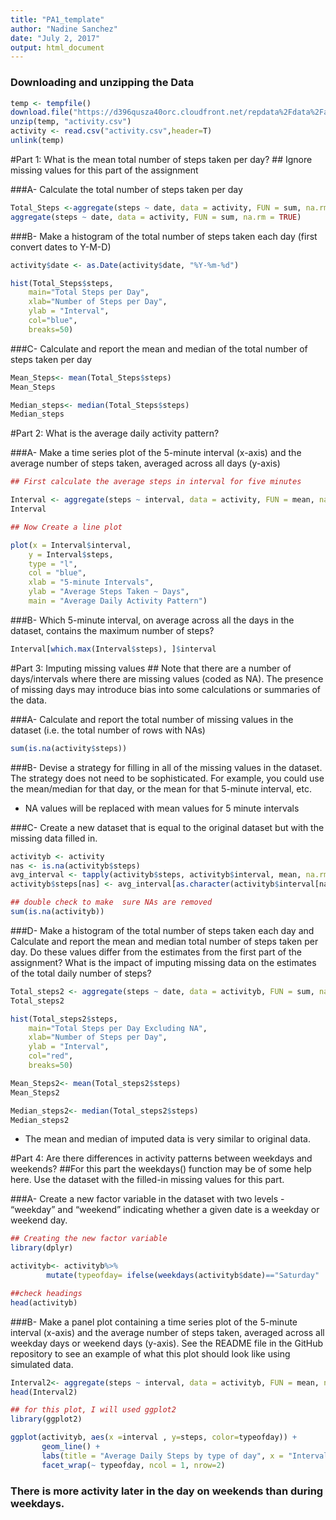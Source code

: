 ---
title: "PA1_template"
author: "Nadine Sanchez"
date: "July 2, 2017"
output: html_document
---

### Downloading and unzipping the Data

```{r}
temp <- tempfile()
download.file("https://d396qusza40orc.cloudfront.net/repdata%2Fdata%2Factivity.zip", temp, mode="wb")
unzip(temp, "activity.csv")
activity <- read.csv("activity.csv",header=T)
unlink(temp)
```
#Part 1: What is the mean total number of steps taken per day?
## Ignore missing values for this part of the assignment

###A- Calculate the total number of steps taken per day

```{r}
Total_Steps <-aggregate(steps ~ date, data = activity, FUN = sum, na.rm = TRUE)
aggregate(steps ~ date, data = activity, FUN = sum, na.rm = TRUE)
```

###B- Make a histogram of the total number of steps taken each day (first convert dates to Y-M-D)

```{r}

activity$date <- as.Date(activity$date, "%Y-%m-%d")

hist(Total_Steps$steps, 
    main="Total Steps per Day", 
    xlab="Number of Steps per Day", 
    ylab = "Interval",
    col="blue",
    breaks=50)

```
###C- Calculate and report the mean and median of the total number of steps taken per day

```{r}
Mean_Steps<- mean(Total_Steps$steps)
Mean_Steps
```

```{r}
Median_steps<- median(Total_Steps$steps)
Median_steps
```


#Part 2: What is the average daily activity pattern?

###A- Make a time series plot of the 5-minute interval (x-axis) and the average number of steps taken, averaged across all days (y-axis)

```{r}
## First calculate the average steps in interval for five minutes

Interval <- aggregate(steps ~ interval, data = activity, FUN = mean, na.rm = TRUE)
Interval
```

```{r}
## Now Create a line plot

plot(x = Interval$interval, 
    y = Interval$steps, 
    type = "l", 
    col = "blue",
    xlab = "5-minute Intervals",
    ylab = "Average Steps Taken ~ Days",
    main = "Average Daily Activity Pattern")
```

###B- Which 5-minute interval, on average across all the days in the dataset, contains the maximum number of steps?

```{r}
Interval[which.max(Interval$steps), ]$interval
```

#Part 3: Imputing missing values
## Note that there are a number of days/intervals where there are missing values (coded as NA). The presence of missing days may introduce bias into some calculations or summaries of the data.

###A- Calculate and report the total number of missing values in the dataset (i.e. the total number of rows with NAs)

```{r}
sum(is.na(activity$steps))
```

###B- Devise a strategy for filling in all of the missing values in the dataset. The strategy does not need to be sophisticated. For example, you could use the mean/median for that day, or the mean for that 5-minute interval, etc.

- NA values will be replaced with mean values for 5 minute intervals

###C- Create a new dataset that is equal to the original dataset but with the missing data filled in.

```{r}
activityb <- activity
nas <- is.na(activityb$steps)
avg_interval <- tapply(activityb$steps, activityb$interval, mean, na.rm=TRUE, simplify = TRUE)
activityb$steps[nas] <- avg_interval[as.character(activityb$interval[nas])]

## double check to make  sure NAs are removed
sum(is.na(activityb))
```

###D- Make a histogram of the total number of steps taken each day and Calculate and report the mean and median total number of steps taken per day. Do these values differ from the estimates from the first part of the assignment? What is the impact of imputing missing data on the estimates of the total daily number of steps?

```{r}
Total_steps2 <- aggregate(steps ~ date, data = activityb, FUN = sum, na.rm = TRUE)
Total_steps2
```

```{r}

hist(Total_steps2$steps, 
    main="Total Steps per Day Excluding NA", 
    xlab="Number of Steps per Day", 
    ylab = "Interval",
    col="red",
    breaks=50)

```

```{r}
Mean_Steps2<- mean(Total_steps2$steps)
Mean_Steps2
```

```{r}
Median_steps2<- median(Total_steps2$steps)
Median_steps2
```
- The mean and median of imputed data is very similar to original data.

#Part 4: Are there differences in activity patterns between weekdays and weekends?
##For this part the weekdays() function may be of some help here. Use the dataset with the filled-in missing values for this part.

###A- Create a new factor variable in the dataset with two levels - "weekday" and "weekend" indicating whether a given date is a weekday or weekend day.

```{r}
## Creating the new factor variable
library(dplyr)

activityb<- activityb%>%
        mutate(typeofday= ifelse(weekdays(activityb$date)=="Saturday" | weekdays(activityb$date)=="Sunday", "Weekend", "Weekday"))

##check headings
head(activityb)

```

###B- Make a panel plot containing a time series plot of the 5-minute interval (x-axis) and the average number of steps taken, averaged across all weekday days or weekend days (y-axis). See the README file in the GitHub repository to see an example of what this plot should look like using simulated data.

```{r}
Interval2<- aggregate(steps ~ interval, data = activityb, FUN = mean, na.rm = TRUE)
head(Interval2)
```

```{r}
## for this plot, I will used ggplot2
library(ggplot2)

ggplot(activityb, aes(x =interval , y=steps, color=typeofday)) +
       geom_line() +
       labs(title = "Average Daily Steps by type of day", x = "Interval", y = "Total Number of Steps") +
       facet_wrap(~ typeofday, ncol = 1, nrow=2)
```
### There is more activity later in the day on weekends than during weekdays.
